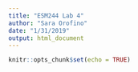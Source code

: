 ```yaml
---
title: "ESM244 Lab 4"
author: "Sara Orofino"
date: "1/31/2019"
output: html_document
---
```


```r
knitr::opts_chunk$set(echo = TRUE)
```

